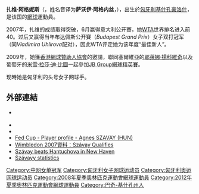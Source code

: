 {{unreferenced|time=2018-04-10T15:03:40+00:00}}
{{expand|time=2016-09-28T07:44:26+00:00}}
{{Infobox 网球
|姓名=扎维·阿格妮斯<br />（''Ágnes Szávay''）
|照片=Agnes Szavay Roland Garros 2007.jpg
|国籍=匈牙利
|生年=1988年
|生日=12月29日
|出生地=[[匈牙利|匈牙利]][[基什孔豪洛什|基什孔豪洛什]]
|居住地=[[摩納哥大公國|摩納哥大公國]][[蒙特卡洛|蒙特卡洛]]
|身高=171
|体重=63
|持拍手=右
|反拍=雙手
|转职业年=2004年
|球拍=Yonex RDS 003
|球衣=Reebok
|球鞋=Reebok Triple Break Pump
|单打最高排名=22（2007年9月24日）
|双打最高排名=128（2006年10月2日）
|现单打排名=10
|现双打排名=193
|单打冠军头衔=2
|双打冠军头衔=
|职业战绩=145勝60負
|奖金=823,553[[美元|美元]]
|澳网最好成绩=第一輪（08）
|法网最好成绩=第三輪（08）
|温网最好成绩=第四輪（08）
|美网最好成绩=四分之一決賽（07）
|大满贯个数=
|奥运会最好成绩=
}}

'''扎维·阿格妮斯'''（'''{{lang|hu|Szávay Ágnes}}'''，姓名音译为'''萨沃伊·阿格内丝'''，{{bd|1988年|12月29日|catIdx=V}}），出生於[[匈牙利|匈牙利]][[基什孔豪洛什|基什孔豪洛什]]，是该国的[[網球|網球]]運動員。

2007年，扎维的成绩取得突破，6月赢得意大利公开賽，她[[女子网球联合会|WTA]]世界排名进入前40。过后又赢得当年布达佩斯公开賽（''Budapest Grand Prix''）女子双打冠军（同''Vladimira Uhlirova''配对），因此WTA评定她为该年度“最佳新人”。

2009年，她獲[[香港網球贊助人協會|香港網球贊助人協會]]的邀請，聯同塞爾維亞的[[耶萊娜·揚科維奇|耶萊娜·揚科維奇]]以及葡萄牙的[[米雪·拉莎·迪·比圖|米雪·拉莎·迪·比圖]]一起參加[[JB_Group網球精英賽|JB Group網球精英賽]]。

现時她是匈牙利的头号女子网球手。

== 外部連結 ==
* {{Official|http://szavayagi.hu/}} {{hu icon}}
* {{WTA|11168}}
* {{ITF Profile|id=100031287}}
* [http://www.fedcup.com/en/players/player/profile.aspx?playerid=100031287 Fed Cup - Player profile - Agnes SZAVAY (HUN)] {{Wayback|url=http://www.fedcup.com/en/players/player/profile.aspx?playerid=100031287 |date=20150224205124 }}
* [http://www.wimbledon.org/en_GB/news/articles/2007-06-21/200706211182430605625.html?promo=personalization  Wimbledon 2007資料：Szávay Qualifies]{{dead link|date=2018年3月 |bot=InternetArchiveBot |fix-attempted=yes }}
* [http://www.sonyericssonwtatour.com/1/newsroom/stories/?ContentID=1635 Szávay beats Hantuchova in New Haven] {{Wayback|url=http://www.sonyericssonwtatour.com/1/newsroom/stories/?ContentID=1635 |date=20080214074759 }}
* [https://web.archive.org/web/20080106203354/http://www.resultsfromtennis.com/tennis-playerw-agnesszavay.html Szávayy statistics]

{{s-start}}
{{s-ach|aw}}
{{succession box|
|before= {{flagicon|POL}} [[阿格涅什卡·拉德萬斯卡|拉德萬斯卡]]
|after={{flagicon|DEN}} [[卡露蓮·禾絲妮雅琪|禾絲妮雅琪]]
|title=<!-- 注释出：[[File:WTA_Tour.png|15px]] --> WTA最佳新秀
|years= {{flagicon|HUN}} 2007年
|}}
{{s-end}}


{{DEFAULTSORT:Szavay, Agnes}}
[[Category:中网女单冠军|Category:中网女单冠军]]
[[Category:匈牙利女子网球运动员|Category:匈牙利女子网球运动员]]
[[Category:匈牙利奥运网球运动员|Category:匈牙利奥运网球运动员]]
[[Category:2008年夏季奧林匹克運動會網球運動員|Category:2008年夏季奧林匹克運動會網球運動員]]
[[Category:2012年夏季奧林匹克運動會網球運動員|Category:2012年夏季奧林匹克運動會網球運動員]]
[[Category:巴奇-基什孔州人|Category:巴奇-基什孔州人]]